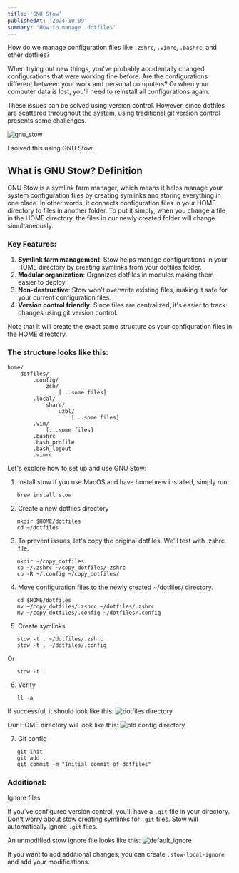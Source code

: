 ```yaml
---
title: 'GNU Stow'
publishedAt: '2024-10-09'
summary: 'How to manage .dotfiles'
---
```


How do we manage configuration files like `.zshrc`, `.vimrc`, `.bashrc`, and other dotfiles?

When trying out new things, you've probably accidentally changed configurations that were working fine before.
Are the configurations different between your work and personal computers? Or when your computer data is lost, you'll need to reinstall all configurations again.

These issues can be solved using version control. However, since dotfiles are scattered throughout the system, using traditional git version control presents some challenges.

![gnu_stow](/blog/gnu_stow/gnu_stow.png)

I solved this using GNU Stow.

## What is GNU Stow? Definition

GNU Stow is a symlink farm manager, which means it helps manage your system configuration files by creating symlinks and storing everything in one place.
In other words, it connects configuration files in your HOME directory to files in another folder.
To put it simply, when you change a file in the HOME directory, the files in our newly created folder will change simultaneously.

### Key Features:

1. **Symlink farm management**: Stow helps manage configurations in your HOME directory by creating symlinks from your dotfiles folder.
2. **Modular organization**: Organizes dotfiles in modules making them easier to deploy.
3. **Non-destructive**: Stow won't overwrite existing files, making it safe for your current configuration files.
4. **Version control friendly**: Since files are centralized, it's easier to track changes using git version control.

Note that it will create the exact same structure as your configuration files in the HOME directory.

### The structure looks like this:

```
home/
    dotfiles/
        .config/
            zsh/
                [...some files]
        .local/
            share/
                uzbl/
                    [...some files]
        .vim/
            [...some files]
        .bashrc
        .bash_profile
        .bash_logout
        .vimrc
```

Let's explore how to set up and use GNU Stow:

1. Install stow
If you use MacOS and have homebrew installed, simply run:

```
   brew install stow
```

2. Create a new dotfiles directory

```
   mkdir $HOME/dotfiles
   cd ~/dotfiles
```

3. To prevent issues, let's copy the original dotfiles. We'll test with .zshrc file.

```
   mkdir ~/copy_dotfiles
   cp ~/.zshrc ~/copy_dotfiles/.zshrc
   cp -R ~/.config ~/copy_dotfiles/
```

4. Move configuration files to the newly created ~/dotfiles/ directory.

```
   cd $HOME/dotfiles
   mv ~/copy_dotfiles/.zshrc ~/dotfiles/.zshrc
   mv ~/copy_dotfiles/.config ~/dotfiles/.config
```

5. Create symlinks

```
   stow -t . ~/dotfiles/.zshrc
   stow -t . ~/dotfiles/.config
```

Or

```
   stow -t .
```

6. Verify

```
   ll -a
```

If successful, it should look like this:
![dotfiles directory](/blog/gnu_stow/dotfiles_directory.png)

Our HOME directory will look like this:
![old config directory](/blog/gnu_stow/old_config_directory.png)

7. Git config

```
   git init
   git add .
   git commit -m "Initial commit of dotfiles"
```

### Additional:
Ignore files

If you've configured version control, you'll have a `.git` file in your directory.
Don't worry about stow creating symlinks for `.git` files. Stow will automatically ignore `.git` files.

An unmodified stow ignore file looks like this:
![default_ignore](/blog/gnu_stow/default_ignore.png)

If you want to add additional changes, you can create `.stow-local-ignore` and add your modifications.
